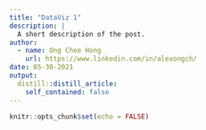 ```yaml
---
title: "DataViz 1"
description: |
  A short description of the post.
author:
  - name: Ong Chee Hong
    url: https://www.linkedin.com/in/alexongch/
date: 05-30-2021
output:
  distill::distill_article:
    self_contained: false
---
```



```r
knitr::opts_chunk$set(echo = FALSE)
```



